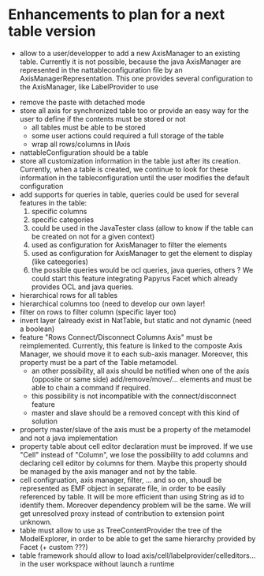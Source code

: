 =Enhancements to plan for a next table version=
*allow to a user/developper to add a new AxisManager to an existing table. Currently it is not possible, because the java AxisManager are represented in the nattableconfiguration file by an AxisManagerRepresentation. This one provides several configuration to the AxisManager, like LabelProvider to use

*remove the paste with detached mode
*store all axis for synchronized table too or provide an easy way for the user to define if the contents must be stored or not
**all tables must be able to be stored
**some user actions could required a full storage of the table
**wrap all rows/columns in IAxis
*nattableConfiguration should be a table
*store all customization information in the table just after its creation. Currently, when a table is created, we continue to look for these information in the tableconfiguration until the user modifies the default configuration
*add supports for queries in table, queries could be used for several features in the table:
*#specific columns
*#specific categories
*#could be used in the JavaTester class (allow to know if the table can be created on not for a given context)
*#used as configuration for AxisManager to filter the elements
*#used as configuration for AxisManager to get the element to display (like cateegories)
*#the possible queries would be ocl queries, java queries, others ? We could start this feature integrating Papyrus Facet which already provides OCL and java queries.
*hierarchical rows for all tables
*hierarchical columns too (need to develop our own layer!
*filter on rows to filter column (specific layer too)
*invert layer (already exist in NatTable, but static and not dynamic (need a boolean)
*feature "Rows Connect/Disconnect Columns Axis" must be reimplemented. Currently, this feature is linked to the composte Axis Manager, we should move it to each sub-axis manager. Moreover, this property must be a part of the Table metamodel.
**an other possibility, all axis should be notified when one of the axis (opposite or same side) add/remove/move/... elements and must be able to chain a command if required.
**this possibility is not incompatible with the connect/disconnect feature
**master and slave should be a removed concept with this kind of solution
*property master/slave of the axis must be a property of the metamodel and not a java implementation
*property table about cell editor declaration must be improved. If we use "Cell" instead of "Column", we lose the possibility to add columns and declaring cell editor by columns for them. Maybe this property should be managed by the axis manager and not by the table.
*cell configruation, axis manager, filter, ... and so on, shoudl be represented as EMF object in separate file, in order to be easily referenced by table. It will be more efficient than using String as id to identify them. Moreover dependency problem will be the same. We will get unresolved proxy instead of contribution to extension point unknown.
*table must allow to use as TreeContentProvider the tree of the ModelExplorer, in order to be able to get the same hierarchy provided by Facet (+ custom ???)
*table framework should allow to load axis/cell/labelprovider/celleditors... in the user workspace without launch a runtime
